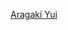 {{Navbox Musical artist
| name   = 新垣結衣
| title  = [[新垣結衣]]
| background = solo_singer

| group1 = 單曲
| list1 = [[Make my day]] - [[紅線 (新垣結衣單曲)|紅線]] - [[Piece (新垣結衣單曲)|piece]] - [[浮世繪 (新垣結衣單曲)|浮世繪]]

| group2 = 專輯
| list2 = [[天空 (新垣結衣專輯)|天空]] - [[Hug (新垣結衣專輯)|Hug]] - [[虹 (新垣結衣專輯)|虹]]

| group3 = DVD
| list3 = [[天空 (新垣結衣專輯)#《天空Film》DVD|天空Films]]

| group4 = 電視劇<br><small>（粗字為主演）</small>
| list4 = [[Sh15uya]] - [[東大特訓班]] - '''{{link-ja|真愛 (電視劇)|トゥルーラブ|真愛}}''' - '''{{link-ja|她的情書|彼女の恋文}}''' - [[辣妹掌門人 (日本電視劇)|辣妹掌門人]] - [[我的老大，我的英雄]] - [[父女變變變]] - [[Code Blue救護直升機醫生|Code Blue]] - [[Smile (日本電視劇)|Smile]] - [[Code Blue救護直升機醫生|Code Blue 2]] - '''[[全開女孩]]''' - '''[[亂馬1/2]]''' - [[再也不誘拐了]] - [[Legal High]] - '''[[飛翔公關室]]''' - [[王牌大律師|Legal High 2]] - '''[[忘卻偵探系列#電視劇|掟上今日子的備忘錄]]''' - '''[[逃避雖可耻但有用]]''' - 絆～走れ奇跡の子馬～ - [[Code Blue救護直升機醫生|Code Blue 3]] - '''[[無法成為野獸的我們]]'''

| group5 = 電影<br><small><small>（粗字為主演）</small>
| list5 = '''{{link-ja|戀愛部屋|恋するマドリ}}''' - {{link-ja|暴走少年|ワルボロ#.E6.98.A0.E7.94.BB}} - '''[[戀空 (電影)|戀空]]''' - '''[[應援少女]]''' - {{link-ja|BALLAD 無名戀歌|BALLAD 名もなき恋のうた}} - '''[[花水木 (電影)|花水木]]''' - [[麒麟之翼#.E9.9B.BB.E5.BD.B1|麒麟之翼]] - '''[[再一次說愛你]]''' - '''[[再會吧！青春小鳥]]''' - [[S-終極警官#.E9.9B.BB.E5.BD.B1|S-最後的警官-奪還]] - '''混雙'''

| group10 = 關聯條目
| list10 = [[華納唱片]]
}}<noinclude>
[[Category:日本歌手模板|Aragaki Yui]]
</noinclude>